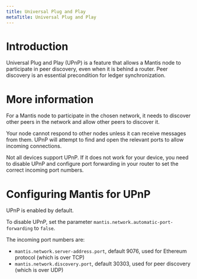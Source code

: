 ```yaml
---
title: Universal Plug and Play
metaTitle: Universal Plug and Play
---
```


# Introduction

Universal Plug and Play (UPnP) is a feature that allows a Mantis node to participate in peer discovery, even when it is behind a router. Peer discovery is an essential precondition for ledger synchronization.

# More information

For a Mantis node to participate in the chosen network, it needs to discover other peers in the network and allow other peers to discover it.

 Your node cannot respond to other nodes unless it can receive messages from them. UPnP will attempt to find and open the relevant ports to allow incoming connections. 

 Not all devices support UPnP. If it does not work for your device, you need to disable UPnP and configure port forwarding in your router to set the correct incoming port numbers.

# Configuring Mantis for UPnP

UPnP is enabled by default.  

To disable UPnP, set the parameter `mantis.network.automatic-port-forwarding` to `false`.  

The incoming port numbers are:  
- `mantis.network.server-address.port`, default 9076, used for Ethereum protocol (which is over TCP)
- `mantis.network.discovery.port`, default 30303, used for peer discovery (which is over UDP) 